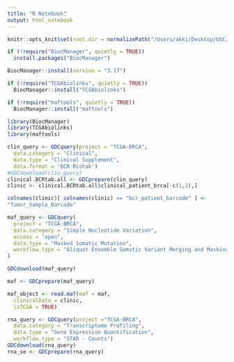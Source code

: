 ```yaml
---
title: "R Notebook"
output: html_notebook
---
```


```r
knitr::opts_knit$set(root.dir = normalizePath("/Users/akki/Desktop/USC/FreshmanYear/QBIO490/qbio_490_AkanshaSallakonda/analysis_data"))
```

```r
if (!require("BiocManager", quietly = TRUE))
  install.packages("BiocManager")

BiocManager::install(version = "3.17")

if (!require("TCGAbiolinks", quietly = TRUE))
  BiocManager::install("TCGAbiolinks")

if (!require("maftools", quietly = TRUE))
  BiocManager::install("maftools")

library(BiocManager)
library(TCGAbiolinks)
library(maftools)
```


```r
clin_query <- GDCquery(project = "TCGA-BRCA",
  data.category = "Clinical",
  data.type = "Clinical Supplement",
  data.format = 'BCR Biotab')
#GDCdownload(clin_query)
clinical.BCRtab.all <- GDCprepare(clin_query)
clinic <- clinical.BCRtab.all$clinical_patient_brca[-c(1,2),]
```

```r
colnames(clinic)[ colnames(clinic) == "bcr_patient_barcode" ] <-
"Tumor_Sample_Barcode"

maf_query <- GDCquery(
  project = "TCGA-BRCA",
  data.category = "Simple Nucleotide Variation",
  access = "open",
  data.type = "Masked Somatic Mutation",
  workflow.type = "Aliquot Ensemble Somatic Variant Merging and Masking"
)

GDCdownload(maf_query)

maf <- GDCprepare(maf_query)

maf_object <- read.maf(maf = maf,
  clinicalData = clinic,
  isTCGA = TRUE)
```

```r
rna_query <- GDCquery(project ="TCGA-BRCA",
  data.category = "Transcriptome Profiling",
  data.type = "Gene Expression Quantification",
  workflow.type = "STAR - Counts")
GDCdownload(rna_query)
rna_se <- GDCprepare(rna_query)
```

